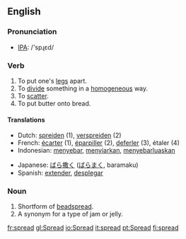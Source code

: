 ==English==

{{rank|expect|nation|legal|965|spread|enter|consider|provided}}

===Pronunciation===
*[[w:IPA|IPA]]: /'spɻεd/

===Verb===
{{irregverb|'''to spread'''|'''spreads'''|'''spread'''|'''spread'''|'''[[spreading]]'''}}
# To put one's [[leg]]s apart.
# To [[divide]] something in a [[homogeneous]] way.
# To [[scatter]].
# To put butter onto bread.

====Translations====
{{top}}
*Dutch: [[spreiden]] (1), [[verspreiden]] (2)
*French: [[écarter]] (1), [[éparpiller]] (2), [[deferler]] (3), étaler (4)
*Indonesian: [[sebar|menyebar]], [[siar|menyiarkan]], [[sebar luas|menyebarluaskan]]
{{mid}}
*Japanese: [[ばら撒く]] ([[ばらまく]], baramaku)
*Spanish: [[extender]], [[desplegar]]
{{bottom}}

===Noun===
{{en-noun|spread|spreads}}
# Shortform of [[beadspread]].
# A synonym for a type of jam or jelly.

[[fr:spread]]
[[gl:Spread]]
[[io:Spread]]
[[it:spread]]
[[pt:Spread]]
[[fi:spread]]